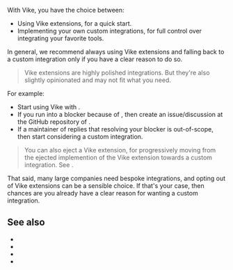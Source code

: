 
With Vike, you have the choice between:
- Using <Link href="/extensions">Vike extensions</Link>, for a quick start.
- Implementing your own custom integrations, for full control over integrating your favorite tools.

In general, we recommend always using Vike extensions and falling back to a custom integration only if you have a clear reason to do so.

> Vike extensions are highly polished integrations. But they're also slightly opinionated and may not fit what you need.

For example:
 - Start using Vike with <UiFrameworkExtension name />.
 - If you run into a blocker because of <UiFrameworkExtension succint />, then create an issue/discussion at the GitHub repository of <UiFrameworkExtension succint />.
 - If a maintainer of <UiFrameworkExtension succint /> replies that resolving your blocker is out-of-scope, then start considering a custom integration.

> You can also eject a Vike extension, for progressively moving from the ejected implemention of the Vike extension towards a custom integration. See <Link href="/why#optional-control" />.

That said, many large companies need bespoke integrations, and opting out of Vike extensions can be a sensible choice. If that's your case, then chances are you already have a clear reason for wanting a custom integration.

## See also

- <Link href="/why#optional-control" />
- <Link href="/react#custom-integration" />
- <Link href="/vue#custom-integration" />
- <Link href="/solid#custom-integration" />
